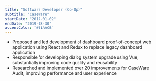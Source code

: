 ---
title: "Software Developer (Co-Op)"
subtitle: "CaseWare"
startDate: "2019-01-02"
endDate: "2019-08-30"
accentColor: "#41AACB"
---

* Proposed and led development of dashboard proof-of-concept web application using React and Redux to replace legacy dashboard application
* Responsible for developing dialog system upgrade using Vue, substantially improving code quality and reusability
* Researched and implemented over 20 improvements for CaseWare Audit, improving performance and user experience
